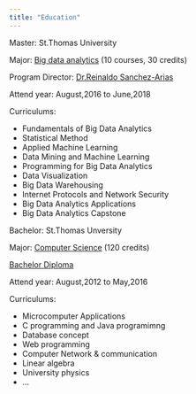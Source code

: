 ```yaml
---
title: "Education"
---
```

Master: St.Thomas University

Major: [Big data analytics](https://www.stu.edu/science/programs/MS-Big-Data-Analytics.html) (10 courses, 30 credits)

Program Director: [Dr.Reinaldo Sanchez-Arias](https://www.stu.edu/science/faculty-staff/reinaldo-sanchez-arias.html)

Attend year: August,2016 to June,2018

Curriculums: 
 
  - Fundamentals of Big Data Analytics
  - Statistical Method
  - Applied Machine Learning
  - Data Mining and Machine Learning
  - Programming for Big Data Analytics
  - Data Visualization
  - Big Data Warehousing
  - Internet Protocols and Network Security
  - Big Data Analytics Applications
  - Big Data Analytics Capstone

Bachelor: St.Thomas Unversity

Major: [Computer Science](https://www.stu.edu/science/programs/Computer-Science.html) (120 credits)

[Bachelor Diploma](Bachelor diploma.jpg)

Attend year: August,2012 to May,2016

Curriculums:

  - Microcomputer Applications
  - C programming and Java programimng
  - Database concept 
  - Web programming
  - Computer Network & communication
  - Linear algebra
  - University physics
  - ...
